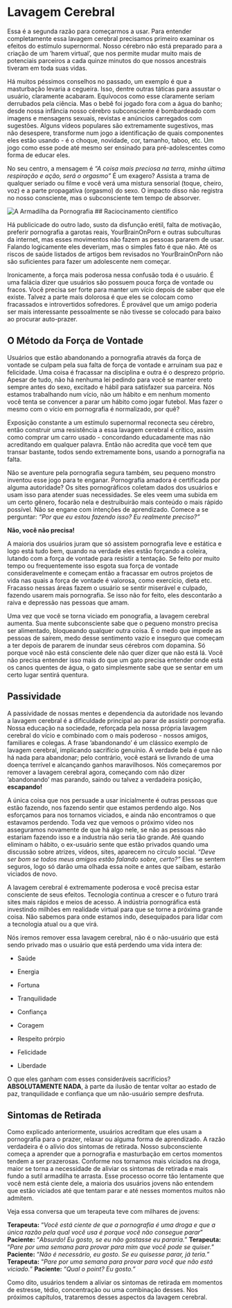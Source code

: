 # Lavagem Cerebral

Essa é a segunda razão para começarmos a usar. Para entender completamente essa lavagem cerebral precisamos primeiro examinar os efeitos do estímulo supernormal. Nosso cérebro não está preparado para a criação de um ’harem virtual’, que nos permite mudar muito mais de potenciais parceiros a cada quinze minutos do que nossos ancestrais tiveram em toda suas vidas.

Há muitos péssimos conselhos no passado, um exemplo é que a masturbação levaria a cegueira. Isso, dentre outras táticas para assustar o usuário, claramente acabaram. Equívocos como esse claramente seriam derrubados pela ciência. Mas o bebê foi jogado fora com a água do banho; desde nossa infância nosso cérebro subconsciente é bombardeado com imagens e mensagens sexuais, revistas e anúncios carregados com sugestões. Alguns vídeos populares são extremamente sugestivos, mas não desespere, transforme num jogo a identificação de quais componentes eles estão usando - é o choque, novidade, cor, tamanho, taboo, etc. Um jogo como esse pode até mesmo ser ensinado para pré-adolescentes como forma de educar eles.

No seu centro, a mensagem é *"A coisa mais preciosa na terra, minha última respiração e ação, será o orgasmo"* É um exagero? Assista a trama de qualquer seriado ou filme e você verá uma mistura sensorial (toque, cheiro, voz) e a parte propagativa (orgasmo) do sexo. O impacto disso não registra no nosso consciente, mas o subconsciente tem tempo de absorver.

![A Armadilha da Pornografia](images/trap.png)
## Raciocinamento científico

Há publicicade do outro lado, susto da disfunção erétil, falta de motivação, preferir pornografia a garotas reais, YourBrainOnPorn e outras subculturas da internet, mas esses movimentos não fazem as pessoas pararem de usar. Falando logicamente eles deveriam, mas o simples fato é que não. Até os riscos de saúde listados de artigos bem revisados no YourBrainOnPorn não são suficientes para fazer um adolescente nem começar.

Ironicamente, a força mais poderosa nessa confusão toda é o usuário. É uma falácia dizer que usuários são possuem pouca força de vontade ou fracos. Você precisa ser forte para manter um vício depois de saber que ele existe. Talvez a parte mais dolorosa é que eles se colocam como fracassados e introvertidos sofredores. É provável que um amigo poderia ser mais interessante pessoalmente se não tivesse se colocado para baixo ao procurar auto-prazer.

## O Método da Força de Vontade

Usuários que estão abandonando a pornografia através da força de vontade se culpam pela sua falta de força de vontade e arruinam sua paz e felicidade. Uma coisa é fracassar na disciplina e outra é o desprezo próprio. Apesar de tudo, não há nenhuma lei pedindo para você se manter ereto sempre antes do sexo, excitado e hábil para satisfazer sua parceira. Nós estamos trabalhando num vício, não um hábito e em nenhum momento você tenta se convencer a parar um hábito como jogar futebol. Mas fazer o mesmo com o vício em pornografia é normalizado, por quê?

Exposição constante a um estímulo supernormal reconecta seu cérebro, então construir uma resistência a essa lavagem cerebral é crítico, assim como comprar um carro usado - concordando educadamente mas não acreditando em qualquer palavra. Então não acredita que você tem que transar bastante, todos sendo extremamente bons, usando a pornografia na falta.

Não se aventure pela pornografia segura também, seu pequeno monstro inventou esse jogo para te enganar. Pornografia amadora é certificada por alguma autoridade? Os sites pornográficos coletam dados dos usuários e usam isso para atender suas necessidades. Se eles veem uma subida em um certo gênero, focarão nela e destruibuirão mais conteúdo o mais rápido possível. Não se engane com intenções de aprendizado. Comece a se perguntar: *"Por que eu estou fazendo isso? Eu realmente preciso?"*

**Não, você não precisa!**

A maioria dos usuários juram que só assistem pornografia leve e estática e logo está tudo bem, quando na verdade eles estão forçando a coleira, lutando com a força de vontade para resistir a tentação. Se feito por muito tempo ou frequentemente isso esgota sua força de vontade consideravelmente e começam então a fracassar em outros projetos de vida nas quais a força de vontade é valorosa, como exercício, dieta etc. Fracasso nessas áreas fazem o usuário se sentir miserável e culpado, fazendo usarem mais pornografia. Se isso não for feito, eles descontarão a raiva e depressão nas pessoas que amam.

Uma vez que você se torna viciado em ponografia, a lavagem cerebral aumenta. Sua mente subconsciente sabe que o pequeno monstro precisa ser alimentado, bloqueando qualquer outra coisa. É o medo que impede as pessoas de saírem, medo desse sentimento vazio e inseguro que começam a ter depois de pararem de inundar seus cérebros com dopamina. Só porque você não está consciente dele não quer dizer que não está lá. Você não precisa entender isso mais do que um gato precisa entender onde está os canos quentes de água, o gato simplesmente sabe que se sentar em um certo lugar sentirá quentura.

## Passividade

A passividade de nossas mentes e dependencia da autoridade nos levando a lavagem cerebral é a dificuldade principal ao parar de assistir pornografia. Nossa educação na sociedade, reforçada pela nossa própria lavagem cerebral do vício e combinado com o mais poderoso - nossos amigos, familiares e colegas. A frase ’abandonando’ é um clássico exemplo de lavagem cerebral, implicando sacrifício genuínio. A verdade bela é que não há nada para abandonar; pelo contrário, você estará se livrando de uma doença terrível e alcançando ganhos maravilhosos. Nós começaremos por remover a lavagem cerebral agora, começando com não dizer ’abandonando’ mas parando, saindo ou talvez a verdadeira posição, **escapando!**

A única coisa que nos persuade a usar inicialmente é outras pessoas que estão fazendo, nos fazendo sentir que estamos perdendo algo. Nos esforçamos para nos tornamos viciados, e ainda não encontramos o que estavamos perdendo. Toda vez que vemoos o próximo vídeo nos asseguramos novamente de que há algo nele, se não as pessoas não estariam fazendo isso e a industria não seria tão grande. Até quando eliminam o hábito, o ex-usuário sente que estão privados quando uma discussão sobre atrizes, vídeos, sites, aparecem no círculo social. *"Deve ser bom se todos meus amigos estão falando sobre, certo?"* Eles se sentem seguros, logo só darão uma olhada essa noite e antes que saibam, estarão viciados de novo.

A lavagem cerebral é extremamente poderosa e você precisa estar consciente de seus efeitos. Tecnologia continua a crescer e o futuro trará sites mais rápidos e meios de acesso. A indústria pornográfica está investindo milhões em realidade virtual para que se torne a próxima grande coisa. Não sabemos para onde estamos indo, desequipados para lidar com a tecnologia atual ou a que virá.

Nós iremos remover essa lavagem cerebral, não é o não-usuário que está sendo privado mas o usuário que está perdendo uma vida intera de:

-   Saúde

-   Energia

-   Fortuna

-   Tranquilidade

-   Confiança

-   Coragem

-   Respeito prórpio

-   Felicidade

-   Liberdade

O que eles ganham com esses consideráveis sacrifícios? **ABSOLUTAMENTE NADA**, à parte da ilusão de tentar voltar ao estado de paz, tranquilidade e confiança que um não-usuário sempre desfruta.

## Sintomas de Retirada

Como explicado anteriormente, usuários acreditam que eles usam a pornografia para o prazer, relaxar ou alguma forma de aprendizado. A razão verdadeira é o alívio dos sintomas de retirada. Nosso subconsciente começa a aprender que a pornografia e masturbação em certos momentos tendem a ser prazerosas. Conforme nos tornamos mais viciados na droga, maior se torna a necessidade de aliviar os sintomas de retirada e mais fundo a sutil armadilha te arrasta. Esse processo ocorre tão lentamente que você nem está ciente dele, a maioria dos usuários jovens não entendem que estão viciados até que tentam parar e até nesses momentos muitos não admitem.

Veja essa conversa que um terapeuta teve com milhares de jovens:

**Terapeuta:** "*Você está ciente de que a pornografia é uma droga e que a única razão pela qual você usa é porque você não consegue parar*"
**Paciente:** "*Absurdo! Eu gosto, se eu não gostasse eu pararia.*"
**Terapeuta:** "*Pare por uma semana para provar para mim que você pode se quiser.*"
**Paciente:** "*Não é necessário, eu gosto. Se eu quisesse parar, já teria.*"
**Terapeuta:** "*Pare por uma semana para provar para você que não está viciado.*"
**Paciente:** "*Qual o point? Eu gosto."*

Como dito, usuários tendem a aliviar os sintomas de retirada em momentos de estresse, tédio, concentração ou uma combinação desses. Nos próximos capítulos, trataremos desses aspectos da lavagem cerebral.
